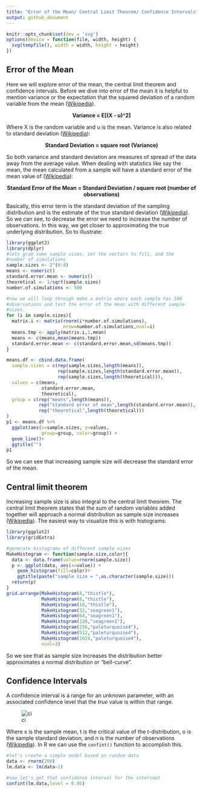 ---
title: "Error of the Mean/ Central Limit Theorem/ Confidence Intervals"
output: github_document
---

```{r setup, include=FALSE}
knitr::opts_chunk$set(dev = 'svg')
options(device = function(file, width, height) {
  svg(tempfile(), width = width, height = height)
})
```

## Error of the Mean

Here we will explore error of the mean, the central limit theorem and confidence intervals. Before we dive into error of the mean it is helpful to mention variance or the expectation that the squared deviation of a random variable from the mean ([Wikipedia][1]). 

<center>
**Variance = E[(X - u)^2]**
</center>

Where X is the random variable and u is the mean. Variance is also related to standard deviation ([Wikipedia][1]):

<center>
**Standard Deviation = square root (Variance)**
</center>

So both variance and standard deviation are measures of spread of the data away from the average value. When dealing with statistics like say the mean, the mean calculated from a sample will have a standard error of the mean value of ([Wikipedia][2]):

<center>
**Standard Error of the Mean = Standard Deviation / square root (number of observations)**
</center>

Basically, this error term is the standard deviation of the sampling distribution and is the estimate of the true standard deviation ([Wikipedia][2]). So we can see, to decrease the error we need to increase the number of observations. In this way, we get closer to approximating the true underlying distribution. So to illustrate:

```{r sem, warning=FALSE,message=FALSE}
library(ggplot2)
library(dplyr)
#lets grab some sample sizes, set the vectors to fill, and the
#number of simulations
sample.sizes <- 2^(0:8)
means <- numeric()
standard.error.mean <- numeric()
theoretical <- 1/sqrt(sample.sizes)
number.of.simulations <- 500

#now we will loop through make a matrix where each sample has 500
#observations and test the error of the mean with different sample
#sizes.
for (i in sample.sizes){
  matrix.i <- matrix(rnorm(i*number.of.simulations),
                     nrow=number.of.simulations,ncol=i)
  means.tmp <- apply(matrix.i,1,mean)
  means <- c(means,mean(means.tmp))
  standard.error.mean <- c(standard.error.mean,sd(means.tmp))
}

means.df <- cbind.data.frame(
  sample.sizes = c(rep(sample.sizes,length(means)),
                   rep(sample.sizes,length(standard.error.mean)),
                   rep(sample.sizes,length(theoretical))),
  values = c(means,
             standard.error.mean,
             theoretical),
  group = c(rep("means",length(means)),
            rep("standard error of mean",length(standard.error.mean)),
            rep("theoretical",length(theoretical)))
)
p1 <- means.df %>%
  ggplot(aes(x=sample.sizes, y=values,
             group=group, color=group)) +
  geom_line()+
  ggtitle("")
p1

```

So we can see that increasing sample size will decrease the standard error of the mean. 

## Central limit theorem

Increasing sample size is also integral to the central limit theorem. The central limit theorem states that the sum of random variables added together will approach a normal distribution as sample size increases ([Wikipedia][3]). The easiest way to visualize this is with histograms:

```{r clt, warning=FALSE,message=FALSE}
library(ggplot2)
library(gridExtra)

#generate histograms of different sample sizes
MakeHistogram <- function(sample.size,color){
  data <- data.frame(value=rnorm(sample.size))
  p <- ggplot(data, aes(x=value)) + 
    geom_histogram(fill=color)+
    ggtitle(paste("sample size = ",as.character(sample.size)))
  return(p)
}
grid.arrange(MakeHistogram(4,"thistle"),
             MakeHistogram(8,"thistle"),
             MakeHistogram(16,"thistle"),
             MakeHistogram(32,"seagreen1"),
             MakeHistogram(64,"seagreen1"),
             MakeHistogram(128,"seagreen1"),
             MakeHistogram(256,"paleturquoise4"),
             MakeHistogram(512,"paleturquoise4"),
             MakeHistogram(1024,"paleturquoise4"),
             ncol=3)

```

So we see that as sample size increases the distribution better approximates a normal distribution or "bell-curve". 

## Confidence Intervals

A confidence interval is a range for an unknown parameter, with an associated confidence level that the *true* value is within that range.

![ci](images/ci.PNG)

Where x is the sample mean, t is the critical value of the t-distribution, o is the sample standard deviation, and n is the number of observations ([Wikipedia][4]). In R we can use the ```confint()``` function to accomplish this.

```{r ci,warning=FALSE,message=FALSE}
#let's create a simple model based on random data
data <- rnorm(200)
lm.data <- lm(data~1)

#now let's get that confidence interval for the intercept
confint(lm.data,level = 0.95)
```


[1]: https://en.wikipedia.org/wiki/Variance
[2]: https://en.wikipedia.org/wiki/Standard_error
[3]: https://en.wikipedia.org/wiki/Central_limit_theorem
[4]: https://en.wikipedia.org/wiki/Confidence_interval

[ci]:images/ci.PNG